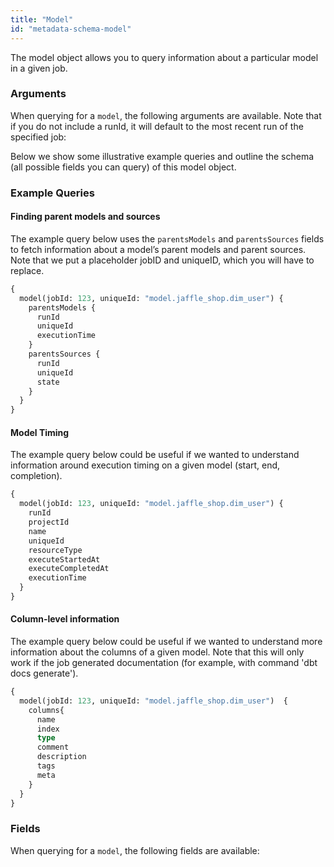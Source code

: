 ```yaml
---
title: "Model"
id: "metadata-schema-model"
---
```



The model object allows you to query information about a particular model in a given job.

### Arguments

When querying for a `model`, the following arguments are available. Note that if you do not include a runId, it will default to the most recent run of the specified job:

<ArgsTable queryName="model" />

Below we show some illustrative example queries and outline the schema (all possible fields you can query) of this model object.

### Example Queries
#### Finding parent models and sources

The example query below uses the `parentsModels` and `parentsSources` fields to fetch information about a model’s parent models and parent sources. Note that we put a placeholder jobID and uniqueID, which you will have to replace.

```graphql
{
  model(jobId: 123, uniqueId: "model.jaffle_shop.dim_user") {
    parentsModels {
      runId
      uniqueId
      executionTime
    }
    parentsSources {
      runId
      uniqueId
      state
    }
  }
}
```

#### Model Timing

The example query below could be useful if we wanted to understand information around execution timing on a given model (start, end, completion).

```graphql
{
  model(jobId: 123, uniqueId: "model.jaffle_shop.dim_user") {
    runId
    projectId
    name
    uniqueId
    resourceType
    executeStartedAt
    executeCompletedAt
    executionTime
  }
}
```

#### Column-level information

The example query below could be useful if we wanted to understand more information about the columns of a given model.  Note that this will only work if the job generated documentation (for example, with command 'dbt docs generate').

```graphql
{
  model(jobId: 123, uniqueId: "model.jaffle_shop.dim_user")  {
    columns{
      name
      index
      type
      comment
      description
      tags
      meta
    }
  }
}
```


### Fields
When querying for a `model`, the following fields are available:

<SchemaTable nodeName="ModelNode" />

